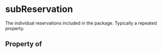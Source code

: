 # subReservation

The individual reservations included in the package. Typically a repeated property.

## Property of



